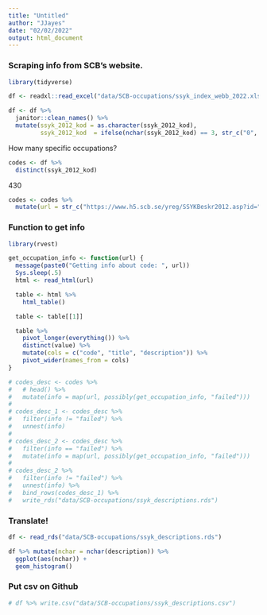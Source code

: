 ```yaml
---
title: "Untitled"
author: "JJayes"
date: "02/02/2022"
output: html_document
---
```


### Scraping info from SCB's website.



```r
library(tidyverse)

df <- readxl::read_excel("data/SCB-occupations/ssyk_index_webb_2022.xlsx")

df <- df %>% 
  janitor::clean_names() %>% 
  mutate(ssyk_2012_kod = as.character(ssyk_2012_kod),
         ssyk_2012_kod  = ifelse(nchar(ssyk_2012_kod) == 3, str_c("0", ssyk_2012_kod ), ssyk_2012_kod ))
```

How many specific occupations?

```r
codes <- df %>% 
  distinct(ssyk_2012_kod)
```

430

```r
codes <- codes %>% 
  mutate(url = str_c("https://www.h5.scb.se/yreg/SSYKBeskr2012.asp?id=", ssyk_2012_kod))
```


### Function to get info

```r
library(rvest)

get_occupation_info <- function(url) {
  message(paste0("Getting info about code: ", url))
  Sys.sleep(.5)
  html <- read_html(url)

  table <- html %>%
    html_table()

  table <- table[[1]]

  table %>%
    pivot_longer(everything()) %>%
    distinct(value) %>%
    mutate(cols = c("code", "title", "description")) %>%
    pivot_wider(names_from = cols)
}
```


```r
# codes_desc <- codes %>% 
#   # head() %>% 
#   mutate(info = map(url, possibly(get_occupation_info, "failed")))
# 
# codes_desc_1 <- codes_desc %>% 
#   filter(info != "failed") %>% 
#   unnest(info) 
# 
# codes_desc_2 <- codes_desc %>% 
#   filter(info == "failed") %>% 
#   mutate(info = map(url, possibly(get_occupation_info, "failed")))
# 
# codes_desc_2 %>%
#   filter(info != "failed") %>% 
#   unnest(info) %>% 
#   bind_rows(codes_desc_1) %>%
#   write_rds("data/SCB-occupations/ssyk_descriptions.rds")
```


### Translate!

```r
df <- read_rds("data/SCB-occupations/ssyk_descriptions.rds")

df %>% mutate(nchar = nchar(description)) %>% 
  ggplot(aes(nchar)) +
  geom_histogram()
```

### Put csv on Github

```r
# df %>% write.csv("data/SCB-occupations/ssyk_descriptions.csv")
```

